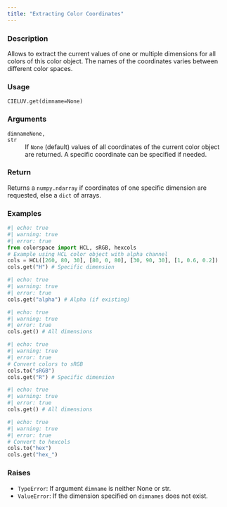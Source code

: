 ```yaml
---
title: "Extracting Color Coordinates"
---
```


### Description

Allows to extract the current values of one or multiple dimensions
for all colors of this color object. The names of the coordinates varies
between different color spaces.

### Usage

<pre><code class='language-python'>CIELUV.get(dimname=None)</code></pre>

### Arguments

<dl class="pyp-list param-list">
  <dt style = "white-space: nowrap; font-family: monospace; vertical-align: top">
   <code id="colorspace.colorlib.CIELUV.get:dimname">dimname</code><code class="argument-class">None, str</code>
  </dt>
 <dd>If `None` (default) values of all coordinates
of the current color object are returned. A specific coordinate
can be specified if needed.</dd>
</dl>

### Return

Returns a `numpy.ndarray` if coordinates of one specific dimension are
requested, else a `dict` of arrays.

### Examples

```python
#| echo: true
#| warning: true
#| error: true
from colorspace import HCL, sRGB, hexcols
# Example using HCL color object with alpha channel
cols = HCL([260, 80, 30], [80, 0, 80], [30, 90, 30], [1, 0.6, 0.2])
cols.get("H") # Specific dimension
```

```python
#| echo: true
#| warning: true
#| error: true
cols.get("alpha") # Alpha (if existing)
```

```python
#| echo: true
#| warning: true
#| error: true
cols.get() # All dimensions
```

```python
#| echo: true
#| warning: true
#| error: true
# Convert colors to sRGB
cols.to("sRGB")
cols.get("R") # Specific dimension
```

```python
#| echo: true
#| warning: true
#| error: true
cols.get() # All dimensions
```

```python
#| echo: true
#| warning: true
#| error: true
# Convert to hexcols
cols.to("hex")
cols.get("hex_")
```




### Raises

<ul class="python-raises">
<li><code class="text-warning">TypeError</code>: If argument `dimname` is neither None or str.
<li><code class="text-warning">ValueError</code>: If the dimension specified on `dimnames` does not exist.
</ul>

